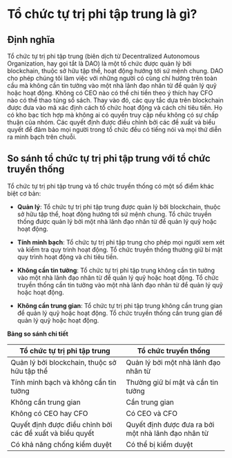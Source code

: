 
# Tổ chức tự trị phi tập trung là gì?

## Định nghĩa

Tổ chức tự trị phi tập trung (biên dịch từ Decentralized Autonomous Organization, hay gọi tắt là DAO) là một tổ chức được quản lý bởi blockchain, thuộc sở hữu tập thể, hoạt động hướng tới sứ mệnh chung. DAO cho phép chúng tôi làm việc với những người có cùng chí hướng trên toàn cầu mà không cần tin tưởng vào một nhà lãnh đạo nhân từ để quản lý quỹ hoặc hoạt động. Không có CEO nào có thể chi tiền theo ý thích hay CFO nào có thể thao túng sổ sách. Thay vào đó, các quy tắc dựa trên blockchain được đưa vào mã xác định cách tổ chức hoạt động và cách chi tiêu tiền. Họ có kho bạc tích hợp mà không ai có quyền truy cập nếu không có sự chấp thuận của nhóm. Các quyết định được điều chỉnh bởi các đề xuất và biểu quyết để đảm bảo mọi người trong tổ chức đều có tiếng nói và mọi thứ diễn ra minh bạch trên chuỗi.

## So sánh tổ chức tự trị phi tập trung với tổ chức truyền thống

Tổ chức tự trị phi tập trung và tổ chức truyền thống có một số điểm khác biệt cơ bản:

- **Quản lý**: Tổ chức tự trị phi tập trung được quản lý bởi blockchain, thuộc sở hữu tập thể, hoạt động hướng tới sứ mệnh chung. Tổ chức truyền thống được quản lý bởi một nhà lãnh đạo nhân từ để quản lý quỹ hoặc hoạt động.

- **Tính minh bạch**: Tổ chức tự trị phi tập trung cho phép mọi người xem xét và kiểm tra quy trình hoạt động. Tổ chức truyền thống thường giữ bí mật quy trình hoạt động và chi tiêu tiền.

- **Không cần tin tưởng**: Tổ chức tự trị phi tập trung không cần tin tưởng vào một nhà lãnh đạo nhân từ để quản lý quỹ hoặc hoạt động. Tổ chức truyền thống cần tin tưởng vào một nhà lãnh đạo nhân từ để quản lý quỹ hoặc hoạt động.

- **Không cần trung gian**: Tổ chức tự trị phi tập trung không cần trung gian để quản lý quỹ hoặc hoạt động. Tổ chức truyền thống cần trung gian để quản lý quỹ hoặc hoạt động.

**Bảng so sánh chi tiết**

| Tổ chức tự trị phi tập trung | Tổ chức truyền thống |
|--------------------------------|----------------------|
| Quản lý bởi blockchain, thuộc sở hữu tập thể | Quản lý bởi một nhà lãnh đạo nhân từ |
| Tính minh bạch và không cần tin tưởng | Thường giữ bí mật và cần tin tưởng |
| Không cần trung gian | Cần trung gian |
| Không có CEO hay CFO | Có CEO và CFO |
| Quyết định được điều chỉnh bởi các đề xuất và biểu quyết | Quyết định được đưa ra bởi một nhà lãnh đạo nhân từ |
| Có khả năng chống kiểm duyệt | Có thể bị kiểm duyệt |

<PostNav currentSectionId={1} currentPostId={7} />